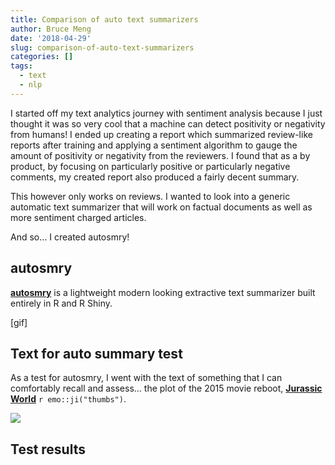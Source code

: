 ```yaml
---
title: Comparison of auto text summarizers
author: Bruce Meng
date: '2018-04-29'
slug: comparison-of-auto-text-summarizers
categories: []
tags:
  - text
  - nlp
---
```


I started off my text analytics journey with sentiment analysis because I just thought it was so very cool that a machine can detect positivity or negativity from humans! I ended up creating a report which summarized review-like reports after training and applying a sentiment algorithm to gauge the amount of positivity or negativity from the reviewers. I found that as a by product, by focusing on particularly positive or particularly negative comments, my created report also produced a fairly decent summary.

This however only works on reviews. I wanted to look into a generic automatic text summarizer that will work on factual documents as well as more sentiment charged articles.

And so... I created autosmry!

## autosmry

**[autosmry](../../project/autosmry/)** is a lightweight modern looking extractive text summarizer built entirely in R and R Shiny.

[gif]



## Text for auto summary test

As a test for autosmry, I went with the text of something that I can comfortably recall and assess... the plot of the 2015 movie reboot, **[Jurassic World](https://en.wikipedia.org/wiki/Jurassic_World#Plot)** `r emo::ji("thumbs")`.

![](/img/autotext/jurassic.world.jpg)

## Test results

